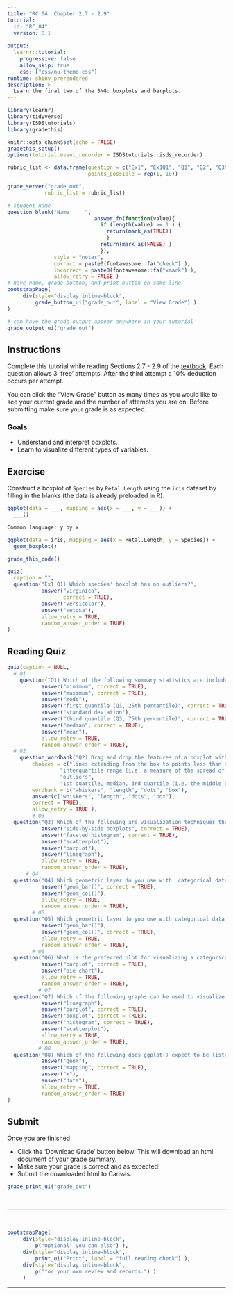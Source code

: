 ```yaml
---
title: "RC 04: Chapter 2.7 - 2.9"
tutorial:
  id: "RC_04"
  version: 0.1
  
output:
  learnr::tutorial:
    progressive: false
    allow_skip: true
    css: ["css/nu-theme.css"]
runtime: shiny_prerendered
description: >
  Learn the final two of the 5NG: boxplots and barplots.
---
```


```r
library(learnr)
library(tidyverse)
library(ISDStutorials)
library(gradethis)

knitr::opts_chunk$set(echo = FALSE)
gradethis_setup()
options(tutorial.event_recorder = ISDStutorials::isds_recorder)
```


```r
rubric_list <- data.frame(question = c("Ex1", "Ex1Q1", "Q1", "Q2", "Q3", "Q4", "Q5", "Q6", "Q7", "Q8"),
                          points_possible = rep(1, 10))

grade_server("grade_out", 
            rubric_list = rubric_list)
```


```r
# student name
question_blank("Name: ___",
                            answer_fn(function(value){
                              if (length(value) >= 1 ) {
                                return(mark_as(TRUE))
                                }
                              return(mark_as(FALSE) )
                              }),
               style = "notes",
               correct = paste0(fontawesome::fa("check") ),
               incorrect = paste0(fontawesome::fa("xmark") ),
               allow_retry = FALSE )
# have name, grade button, and print button on same line
bootstrapPage(
     div(style="display:inline-block",
         grade_button_ui("grade_out", label = "View Grade") )
)

# can have the grade output appear anywhere in your tutorial
grade_output_ui("grade_out")
```

## Instructions

Complete this tutorial while reading Sections 2.7 - 2.9 of the [textbook](https://nustat.github.io/intro-stat-data-sci/02-visualization.html). Each question allows 3 'free' attempts. After the third attempt a 10% deduction occurs per attempt.

You can click the "View Grade" button as many times as you would like to see your current grade and the number of attempts you are on. Before submitting make sure your grade is as expected.

### Goals

-   Understand and interpret boxplots.
-   Learn to visualize different types of variables.

## Exercise

Construct a boxplot of `Species` by `Petal.Length` using the `iris` dataset by filling in the blanks (the data is already preloaded in R).

```r
ggplot(data = ___, mapping = aes(x = ___, y = ___)) +
  ___()
```

```r
Common language: y by x
```


```r
ggplot(data = iris, mapping = aes(x = Petal.Length, y = Species)) +
  geom_boxplot()
```

```r
grade_this_code()
```

```r
quiz(
  caption = "",
  question("Ex1 Q1) Which species' boxplot has no outliers?",
           answer("virginica",
                  correct = TRUE),
           answer("versicolor"),
           answer("setosa"),
           allow_retry = TRUE,
           random_answer_order = TRUE)
)
```


## Reading Quiz

```r
quiz(caption = NULL,
  # Q1
    question("Q1) Which of the following summary statistics are included in the five-number summary and are used to construct a boxplot when there are no “outliers” in the data?",
           answer("minimum", correct = TRUE),
           answer("maximum", correct = TRUE),
           answer("mode"),
           answer("first quantile (Q1, 25th percentile)", correct = TRUE),
           answer("standard deviation"),
           answer("third quantile (Q3, 75th percentile)", correct = TRUE),
           answer("median", correct = TRUE),
           answer("mean"),
           allow_retry = TRUE,
           random_answer_order = TRUE), 
  # Q2
    question_wordbank("Q2) Drag and drop the features of a boxplot with the information they display about the data.",
        choices = c("lines extending from the box to points less than the 25th percentile or greater than the 75th percentile",
                 "interquartile range (i.e. a measure of the spread of the data)",
                 "outliers",
                 "1st quartile, median, 3rd quartile (i.e. the middle 50% of the data)"),
        wordbank = c("whiskers", "length", "dots", "box"),
        answer(c("whiskers", "length", "dots", "box"), 
        correct = TRUE), 
        allow_retry = TRUE ),
        # Q3
  question("Q3) Which of the following are visualization techniques that allow comparison of distributions of a numerical variable split or grouped by another variable? Select all that apply.",
           answer("side-by-side boxplots", correct = TRUE),
           answer("faceted histogram", correct = TRUE),
           answer("scatterplot"),
           answer("barplot"),
           answer("linegraph"),
           allow_retry = TRUE,
           random_answer_order = TRUE), 
      # Q4
  question("Q4) Which geometric layer do you use with  categorical data that is NOT pre-counted?",
           answer("geom_bar()", correct = TRUE),
           answer("geom_col()"),
           allow_retry = TRUE,
           random_answer_order = TRUE), 
        # Q5
  question("Q5) Which geometric layer do you use with categorical data that is pre-counted?",
           answer("geom_bar()"),
           answer("geom_col()", correct = TRUE),
           allow_retry = TRUE,
           random_answer_order = TRUE), 
        # Q6
  question("Q6) What is the preferred plot for visualizing a categorical variable?",
           answer("barplot", correct = TRUE),
           answer("pie chart"),
           allow_retry = TRUE,
           random_answer_order = TRUE), 
          # Q7
  question("Q7) Which of the following graphs can be used to visualize a single variable? Select all that apply.",
           answer("linegraph"),
           answer("barplot", correct = TRUE),
           answer("boxplot", correct = TRUE),
           answer("histogram", correct = TRUE),
           answer("scatterplot"),
           allow_retry = TRUE,
           random_answer_order = TRUE), 
          # Q8
  question("Q8) Which of the following does ggplot() expect to be listed as the second argument by default?",
           answer("geom"),
           answer("mapping", correct = TRUE),
           answer("x"),
           answer("data"),
           allow_retry = TRUE,
           random_answer_order = TRUE)
)
```

## Submit

Once you are finished:

-   Click the 'Download Grade' button below. This will download an html document of your grade summary.
-   Make sure your grade is correct and as expected!
-   Submit the downloaded html to Canvas.

```r
grade_print_ui("grade_out")
```

<br>
<hr /> 
<br>

```r
bootstrapPage(
     div(style="display:inline-block", 
         p("Optional: you can also") ),
     div(style="display:inline-block",
         print_ui("Print", label = "full reading check") ),
     div(style="display:inline-block", 
         p("for your own review and records.") ) 
     )
```
<hr /> 
